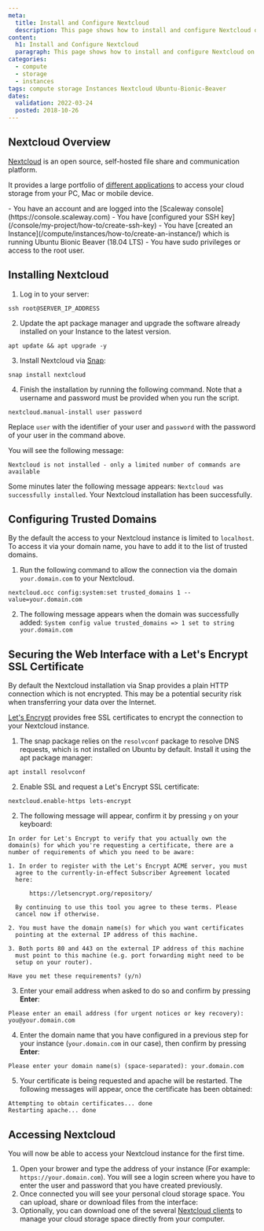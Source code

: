 ```yaml
---
meta:
  title: Install and Configure Nextcloud
  description: This page shows how to install and configure Nextcloud on Ubuntu Bionic Beaver
content:
  h1: Install and Configure Nextcloud
  paragraph: This page shows how to install and configure Nextcloud on Ubuntu Bionic Beaver
categories:
  - compute
  - storage
  - instances
tags: compute storage Instances Nextcloud Ubuntu-Bionic-Beaver
dates:
  validation: 2022-03-24
  posted: 2018-10-26
---
```


## Nextcloud Overview

[Nextcloud](https://www.nextcloud.com) is an open source, self-hosted file share and communication platform.

It provides a large portfolio of [different applications](https://nextcloud.com/install/#install-clients) to access your cloud storage from your PC, Mac or mobile device.

<Message type="requirement">
  - You have an account and are logged into the [Scaleway console](https://console.scaleway.com)
  - You have [configured your SSH key](/console/my-project/how-to/create-ssh-key)
  - You have [created an Instance](/compute/instances/how-to/create-an-instance/) which is running Ubuntu Bionic Beaver (18.04 LTS)
  - You have sudo privileges or access to the root user.
</Message>

## Installing Nextcloud

1. Log in to your server:
  ```
  ssh root@SERVER_IP_ADDRESS
  ```
2. Update the apt package manager and upgrade the software already installed on your Instance to the latest version.
  ```
  apt update && apt upgrade -y
  ```
3. Install Nextcloud via [Snap](https://snapcraft.io/):
  ```
  snap install nextcloud
  ```
4. Finish the installation by running the following command. Note that a username and password must be provided when you run the script.
  ```
  nextcloud.manual-install user password
  ```

  <Message type="important">
  
  Replace `user` with the identifier of your user and `password` with the password of your user in the command above.

  </Message>

  You will see the following message:

  `Nextcloud is not installed - only a limited number of commands are available`

  Some minutes later the following message appears: `Nextcloud was successfully installed`. Your Nextcloud installation has been successfully.

## Configuring Trusted Domains

By the default the access to your Nextcloud instance is limited to `localhost`. To access it via your domain name, you have to add it to the list of trusted domains.

1. Run the following command to allow the connection via the domain `your.domain.com` to your Nextcloud.
  ```
  nextcloud.occ config:system:set trusted_domains 1 --value=your.domain.com
  ```
2. The following message appears when the domain was successfully added: `System config value trusted_domains => 1 set to string your.domain.com`

## Securing the Web Interface with a Let's Encrypt SSL Certificate

By default the Nextcloud installation via Snap provides a plain HTTP connection which is not encrypted. This may be a potential security risk when transferring your data over the Internet.

[Let's Encrypt](https://letsencrypt.org) provides free SSL certificates to encrypt the connection to your Nextcloud instance.

1. The snap package relies on the `resolvconf` package to resolve DNS requests, which is not installed on Ubuntu by default. Install it using the apt package manager:
  ```
  apt install resolvconf
  ```
2. Enable SSL and request a Let's Encrypt SSL certificate:
  ```
  nextcloud.enable-https lets-encrypt
  ```
2. The following message will appear, confirm it by pressing `y` on your keyboard:
  ```
  In order for Let's Encrypt to verify that you actually own the
  domain(s) for which you're requesting a certificate, there are a
  number of requirements of which you need to be aware:

  1. In order to register with the Let's Encrypt ACME server, you must
    agree to the currently-in-effect Subscriber Agreement located
    here:

        https://letsencrypt.org/repository/

    By continuing to use this tool you agree to these terms. Please
    cancel now if otherwise.

  2. You must have the domain name(s) for which you want certificates
    pointing at the external IP address of this machine.

  3. Both ports 80 and 443 on the external IP address of this machine
    must point to this machine (e.g. port forwarding might need to be
    setup on your router).

  Have you met these requirements? (y/n)
  ```
3. Enter your email address when asked to do so and confirm by pressing **Enter**:
  ```
  Please enter an email address (for urgent notices or key recovery): you@your.domain.com
  ```
4. Enter the domain name that you have configured in a previous step for your instance (`your.domain.com` in our case), then confirm by pressing **Enter**:
  ```
  Please enter your domain name(s) (space-separated): your.domain.com
  ```
5. Your certificate is being requested and apache will be restarted. The following messages will appear, once the certificate has been obtained:
  ```
  Attempting to obtain certificates... done
  Restarting apache... done
  ```

## Accessing Nextcloud

You will now be able to access your Nextcloud instance for the first time.

1. Open your brower and type the address of your instance (For example: `https://your.domain.com`). You will see a login screen where you have to enter the user and password that you have created previously.
2. Once connected you will see your personal cloud storage space. You can upload, share or download files from the interface:
    <Lightbox src="scaleway-nextcloud_files.webp" alt="" />
3. Optionally, you can download one of the several [Nextcloud clients](https://nextcloud.com/install/#install-clients) to manage your cloud storage space directly from your computer.
